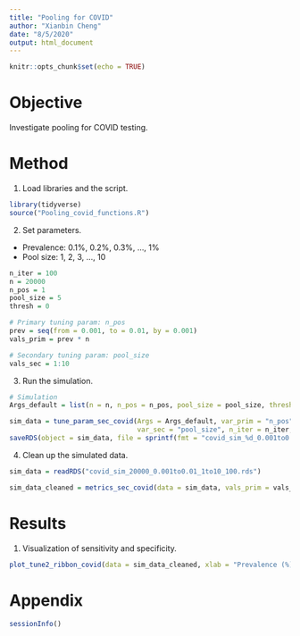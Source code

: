 ```yaml
---
title: "Pooling for COVID"
author: "Xianbin Cheng"
date: "8/5/2020"
output: html_document
---
```


```r
knitr::opts_chunk$set(echo = TRUE)
```

# Objective

  Investigate pooling for COVID testing.
  
# Method

1. Load libraries and the script.

```r
library(tidyverse)
source("Pooling_covid_functions.R")
```

2. Set parameters.

* Prevalence: 0.1%, 0.2%, 0.3%, ..., 1%
* Pool size: 1, 2, 3, ..., 10

```r
n_iter = 100
n = 20000
n_pos = 1
pool_size = 5
thresh = 0

# Primary tuning param: n_pos
prev = seq(from = 0.001, to = 0.01, by = 0.001)
vals_prim = prev * n

# Secondary tuning param: pool_size
vals_sec = 1:10
```

3. Run the simulation.

```r
# Simulation
Args_default = list(n = n, n_pos = n_pos, pool_size = pool_size, thresh = thresh)  

sim_data = tune_param_sec_covid(Args = Args_default, var_prim = "n_pos", vals_prim = vals_prim, 
                                var_sec = "pool_size", n_iter = n_iter, vals_sec = vals_sec)
saveRDS(object = sim_data, file = sprintf(fmt = "covid_sim_%d_0.001to0.01_1to10_%d.rds", n, n_iter))
```

4. Clean up the simulated data.

```r
sim_data = readRDS("covid_sim_20000_0.001to0.01_1to10_100.rds")
```

```r
sim_data_cleaned = metrics_sec_covid(data = sim_data, vals_prim = vals_prim, vals_sec = vals_sec, n_iter = n_iter)
```

# Results

1.  Visualization of sensitivity and specificity.

```r
plot_tune2_ribbon_covid(data = sim_data_cleaned, xlab = "Prevalence (%)", legend_lab = "Type", xtick = prev * 100)
```

# Appendix

```r
sessionInfo()
```

